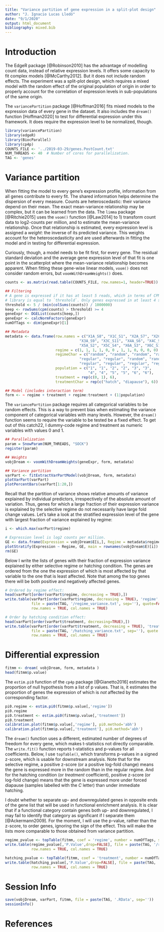 ```yaml
---
title: "Variance partition of gene expression in a split-plot design"
author: "J. Ignacio Lucas Lledó"
date: "9/1/2020"
output: html_document
bibliography: mixed.bib
---
```


# Introduction
The EdgeR package [@Robinson2010] has the advantage of modelling count data, instead of relative expression
levels. It offers some capacity to fit complex models [@McCarthy2012]. But it does not include random effects.
The experiment was a split-plot design, which requires a mixed model with the random effect of
the original population of origin in order to properly account for the correlation of expression
levels in sub-populations of the same origin.

The `variancePartition` package [@Hoffman2016] fits mixed models to the expression data of every gene in the
dataset. It also includes the `dream()` function [Hoffman2020] to test for differential expression under this
framework. It does require the expression level to be normalized, though.

```r
library(variancePartition)
library(edgeR)
library(BiocParallel)
library(cp4p)
COUNTS_FILE <- '../2019-03-29/genes.PostCount.txt'
NUM_THREADS <- 40  # Number of cores for parallelization.
TAG <- 'genes'
```

# Variance partition
When fitting the model to every gene's expression profile, information from all genes contribute to
every fit. The shared information helps determine the dispersion of every measure. Counts are heteroscedastic:
their variance depend on their mean. The exact mean-variance relationship may be complex, but it can
be learned from the data. The `limma` package [@Ritchie2015] uses the `voom()` function [@Law2014] to 1) transform count data to
log2-counts per million, and to estimate the mean-variance relationship. Once that relationship is estimated,
every expression level is assigned a *weight*: the inverse of its predicted variance. This weights account for
the heteroscedasticity and are used afterwards in fitting the model and in testing for differential expression.

Curiously, though, a model needs to be fit first, for every gene. The residual standard deviation and the
average gene expression level of that fit is one point in the scatterplot where the mean-variance relationship
becomes apparent. When fitting these gene-wise linear models, `voom()` does not consider random errors, but
`voomWithDreamWeights()` does.

```r
counts <- as.matrix(read.table(COUNTS_FILE, row.names=1, header=TRUE))

## Filtering
# A gene is expressed if it has at least 5 reads, which in terms of CPM in the smallest
# library is equal to `threshold`. Only genes expressed in at least 4 samples are retained.
threshold <- 5 / (min(colSums(counts)) / 1000000)
keep <- rowSums(cpm(counts) > threshold) >= 4
geneExpr <- DGEList(counts[keep,])
geneExpr <- calcNormFactors(geneExpr)
numOfTags <- dim(geneExpr)[1]

## Metadata
metadata <- data.frame(row.names = c("X1A_S8", "X1C_S1", "X2A_S7", "X2C_S5",
                                  "X3A_S9", "X3C_S11", "X4A_S6", "X4C_S12",
                                  "X5A_S2", "X5C_S4", "X6A_S3", "X6C_S10"),
                       regime = c(1, 1, 1, 1, 0, 0 , 1, 1, 0, 0, 0, 0),
                       regimeChar = c("random", "random", "random", "random",
                                  "regular", "regular", "random", "random",
                                  "regular", "regular", "regular", "regular"),
                       population = c("1", "1", "2", "2", "3", "3",
                                      "4", "4", "5", "5", "6", "6"),
                       treatment = rep(c(0, 1), 6),
                       treatmentChar = rep(c("hatch", "diapause"), 6))

## Model (includes interaction term)
form <- ~ regime + treatment + regime:treatment + (1|population)
```

The `variancePartition` package requires all categorical variables to be random effects. This is a way to prevent
bias when estimating the variance component of categorical variables with many levels. However, the
`dream()` function seems to require the variable to be tested be a fixed effect. To get out of this catch22,
I dummy-code regime and treatment as numeric variables with values 0 and 1.

```r
## Parallelization
param = SnowParam(NUM_THREADS, "SOCK")
register(param)

## Weights
vobjDream <- voomWithDreamWeights(geneExpr, form, metadata)

## Variance partition
varPart <- fitExtractVarPartModel(vobjDream, form, metadata)
plotVarPart(varPart)
plotPercentBars(varPart[1:20,])
```

Recall that the partition of variance shows relative amounts of variance explained by individual predictors,
irrespectively of the absolute amount of variation. Thus, genes for which a large fraction of their expression
variance is explained by the selective regime do not necessarily have large fold change values. Let's take a
look at the stratified expression level of the gene with largest fraction of variance explained by regime:

```r
i <- which.max(varPart$regime)

# Expression level is log2 counts per million.
GE <- data.frame(Expression = vobjDream$E[i,], Regime = metadata$regimeChar)
plotStratify(Expression ~ Regime, GE, main = rownames(vobjDream$E)[i])
rm(GE)
```

Below I write the lists of genes with their fraction of expression variance explained by either selective
regime or hatching condition. The genes are ordered from the one the expression of which is most affected
by that variable to the one that is least affected. Note that among the top genes there will be both positive
and negatively affected genes.

```r
# Ordered by regime effect:
head(varPart[order(varPart$regime, decreasing = TRUE),])
write.table(varPart[order(varPart$regime, decreasing = TRUE), 'regime', drop=FALSE],
            file = paste(TAG, '/regime_variance.txt', sep=''), quote=FALSE,
            row.names = TRUE, col.names = TRUE)

# Order by hatching condition effect:
head(varPart[order(varPart$treatment, decreasing=TRUE),])
write.table(varPart[order(varPart$treatment, decreasing = TRUE), 'treatment', drop=FALSE],
            file = paste(TAG, '/hatching_variance.txt', sep=''), quote = FALSE,
            row.names = TRUE, col.names = TRUE)
```

# Differential expression

```r
fitmm <- dream( vobjDream, form, metadata )
head(fitmm$p.value)
```

The `estim.pi0` function of the `cp4p` package [@Gianetto2016] estimates the proportion of null hypothesis from a 
list of p values. That is, it estimates the proportion of genes the expression of which is *not*
affected by the corresponding factor.

```r
pi0.regime <- estim.pi0(fitmm$p.value[,'regime'])
pi0.regime
pi0.treatment <- estim.pi0(fitmm$p.value[,'treatment'])
pi0.treatment
calibration.plot(fitmm$p.value[,'regime'], pi0.method='abh')
calibration.plot(fitmm$p.value[,'treatment'], pi0.method='abh')
```

The `dream()` function uses a different, estimated number of degrees of freedom for every gene, which
makes t-statistics not directly comparable. The `write.fit()` function reports t-statistics and p-values
for all coefficients. Below, I use `topTable()`, which transforms p-values in a signed z-score, which is usable
for downstream analysis. Note that for the selective regime, a positive z-score (or a positive log-fold change)
means the gene is expressed more in the random than in the regular regime. And for the hatching condition
(or *treatment* coefficient), positive z-score (or log-fold change) means that the gene is expressed more
under forced diapause (samples labelled with the *C* letter) than under immediate hatching.

I doubt whether to separate up- and downregulated genes in opposite ends of the gene list that will be used
in functional enrichment analysis. It is clear that if a functional category contain genes both up- and downregulated,
I may fail to identify that category as significant if I separate them [@Ackermann2009]. For the moment, I will use the
p-value, rather than the z-score, to order genes, ignoring the sign of the effect. This will make the lists
more comparable to those obtained from variance partition.

```r
regime_pvalue <- topTable(fitmm, coef = 'regime', number = numOfTags, sort.by = 'p')
write.table(regime_pvalue[,'P.Value',drop=FALSE], file = paste(TAG, '/regime_pvalue.txt', sep=''), quote = FALSE,
            row.names = TRUE, col.names = TRUE)

hatching_pvalue <- topTable(fitmm, coef = 'treatment', number = numOfTags, sort.by = 'p')
write.table(hatching_pvalue[,'P.Value',drop=FALSE], file = paste(TAG, '/hatching_pvalue.txt', sep=''), quote = FALSE,
            row.names = TRUE, col.names = TRUE)
```

# Session Info

```r
save(vobjDream, varPart, fitmm, file = paste(TAG, '.RData', sep=''))
sessionInfo()
```

# References
